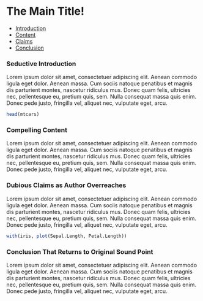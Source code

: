 
<head>
  <meta charset="utf-8" />
  <link rel="stylesheet" href="http://code.jquery.com/ui/1.10.3/themes/smoothness/jquery-ui.css" />
  <script src="http://code.jquery.com/jquery-1.9.1.js"></script>
  <script src="http://code.jquery.com/ui/1.10.3/jquery-ui.js"></script>
  <script>
  $(function() {
    $( "#tabs" ).tabs();
  });
  </script>
</head>




# The Main Title!


<div id="tabs">
  <ul>
    <li><a href="#intro">Introduction</a></li>
    <li><a href="#content">Content</a></li>
    <li><a href="#claims">Claims</a></li>
    <li><a href="#conclusion">Conclusion</a></li>
  </ul>

<div id="intro">
### Seductive Introduction

Lorem ipsum dolor sit amet, consectetuer adipiscing elit. Aenean commodo ligula eget dolor. Aenean massa. Cum sociis natoque penatibus et magnis dis parturient montes, nascetur ridiculus mus. Donec quam felis, ultricies nec, pellentesque eu, pretium quis, sem. Nulla consequat massa quis enim. Donec pede justo, fringilla vel, aliquet nec, vulputate eget, arcu.

```r

head(mtcars)

```

</div>


<div id="content">
### Compelling Content

Lorem ipsum dolor sit amet, consectetuer adipiscing elit. Aenean commodo ligula eget dolor. Aenean massa. Cum sociis natoque penatibus et magnis dis parturient montes, nascetur ridiculus mus. Donec quam felis, ultricies nec, pellentesque eu, pretium quis, sem. Nulla consequat massa quis enim. Donec pede justo, fringilla vel, aliquet nec, vulputate eget, arcu.


</div>

<div id="claims">
### Dubious Claims as Author Overreaches

Lorem ipsum dolor sit amet, consectetuer adipiscing elit. Aenean commodo ligula eget dolor. Aenean massa. Cum sociis natoque penatibus et magnis dis parturient montes, nascetur ridiculus mus. Donec quam felis, ultricies nec, pellentesque eu, pretium quis, sem. Nulla consequat massa quis enim. Donec pede justo, fringilla vel, aliquet nec, vulputate eget, arcu.

```r

with(iris, plot(Sepal.Length, Petal.Length))

```

</div>



<div id="conclusion">
### Conclusion That Returns to Original Sound Point

Lorem ipsum dolor sit amet, consectetuer adipiscing elit. Aenean commodo ligula eget dolor. Aenean massa. Cum sociis natoque penatibus et magnis dis parturient montes, nascetur ridiculus mus. Donec quam felis, ultricies nec, pellentesque eu, pretium quis, sem. Nulla consequat massa quis enim. Donec pede justo, fringilla vel, aliquet nec, vulputate eget, arcu.

</div>

</div>


